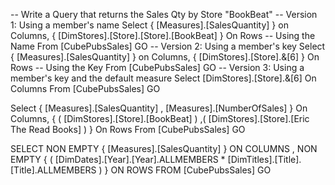 -- Write a Query that returns the Sales Qty by Store "BookBeat"
-- Version 1: Using a member's name
Select
{ [Measures].[SalesQuantity] } on Columns,
{ [DimStores].[Store].[Store].[BookBeat] } On Rows -- Using the Name
From [CubePubsSales]
GO
-- Version 2: Using a member's key
Select
{ [Measures].[SalesQuantity] } on Columns,
{ [DimStores].[Store].&[6] } On Rows -- Using the Key
From [CubePubsSales]
GO
-- Version 3: Using a member's key and the default measure
Select [DimStores].[Store].&[6] On Columns
From [CubePubsSales]
GO


Select
{
[Measures].[SalesQuantity]
, [Measures].[NumberOfSales]
} On Columns,
{
( [DimStores].[Store].[BookBeat] )
,( [DimStores].[Store].[Eric The Read Books] )
} On Rows
From [CubePubsSales]
GO


SELECT
NON EMPTY { [Measures].[SalesQuantity] } ON COLUMNS
, NON EMPTY { (
[DimDates].[Year].[Year].ALLMEMBERS
*
[DimTitles].[Title].[Title].ALLMEMBERS
) }
ON ROWS
FROM [CubePubsSales]
GO